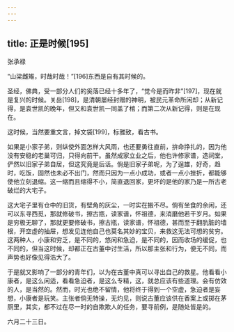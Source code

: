 ```yaml
---
---
---
```

title: 正是时候[195]
---




张承禄

“山梁雌雉，时哉时哉！”[196]东西是自有其时候的。

圣经，佛典，受一部分人们的奚落已经十多年了，“觉今是而昨非”[197]，现在就是复兴的时候。关岳[198]，是清朝屡经封赠的神明，被民元革命所闲却；从新记得，是袁世凯的晚年，但又和袁世凯一同盖了棺；而第二次从新记得，则是在现在。

这时候，当然要重文言，掉文袋[199]，标雅致，看古书。

如果是小家子弟，则纵使外面怎样大风雨，也还要勇往直前，拚命挣扎的，因为他没有安稳的老巢可归，只得向前干。虽然成家立业之后，他也许修家谱，造祠堂，俨然以旧家子弟自居，但这究竟是后话。倘是旧家子弟呢，为了逞雄，好奇，趋时，吃饭，固然也未必不出门，然而只因为一点小成功，或者一点小挫折，都能够使他立刻退缩。这一缩而且缩得不小，简直退回家，更坏的是他的家乃是一所古老破烂的大宅子。

这大宅子里有仓中的旧货，有壁角的灰尘，一时实在搬不尽。倘有坐食的余闲，还可以东寻西觅，那就修破书，擦古瓶，读家谱，怀祖德，来消磨他若干岁月。如果是穷极无聊了，那就更要修破书，擦古瓶，读家谱，怀祖德，甚而至于翻肮脏的墙根，开空虚的抽屉，想发见连他自己也莫名其妙的宝贝，来救这无法可想的贫穷。这两种人，小康和穷乏，是不同的，悠闲和急迫，是不同的，因而收场的缓促，也不同的，但当这时候，却都正在古董中讨生活，所以那主张和行为，便无不同，而声势也好像见得浩大了。

于是就又影响了一部分的青年们，以为在古董中真可以寻出自己的救星。他看看小康者，是这么闲适，看看急迫者，是这么专精，这，就总应该有些道理。会有仿效的人，是当然的。然而，时光也绝不留情，他将终于得到一个空虚，急迫者是妄想，小康者是玩笑。主张者倘无特操，无灼见，则说古董应该供在香案上或掷在茅厕里，其实，都不过在尽一时的自欺欺人的任务，要寻前例，是随处皆是的。

六月二十三日。